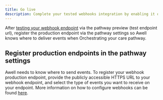 ```yaml
---
title: Go live
description: Complete your tested webhooks integration by enabling it on production.
---
```


After [testing your webhook endpoint](/awell-orchestration/docs/webhooks/test-webhooks) via the pathway preview (test endpoint url), register the production endpoint via the pathway settings so Awell knows where to deliver events when Orchestrating your care pathway.

## Register production endpoints in the pathway settings

Awell needs to know where to send events. To register your webhook production endpoint, provide the publicly accessible HTTPS URL to your webhook endpoint, and select the type of events you want to receive on your endpoint. More information on how to configure webhooks can be found [here](https://help.awellhealth.com/en/articles/6103339-configure-a-webhook).
